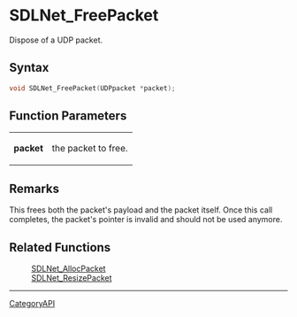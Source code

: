 = SDLNet_FreePacket =

Dispose of a UDP packet.

== Syntax ==

<syntaxhighlight lang='c'>
void SDLNet_FreePacket(UDPpacket *packet);
</syntaxhighlight>

== Function Parameters ==

{|
|'''packet'''
|the packet to free.
|}

== Remarks ==

This frees both the packet's payload and the packet itself. Once this call
completes, the packet's pointer is invalid and should not be used anymore.

== Related Functions ==

:[[SDLNet_AllocPacket]]
:[[SDLNet_ResizePacket]]

----
[[CategoryAPI]]


